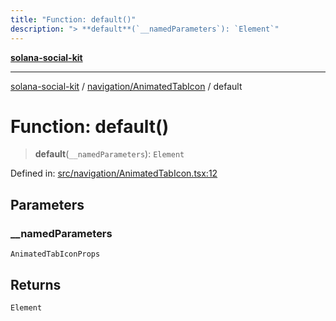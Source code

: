 ```yaml
---
title: "Function: default()"
description: "> **default**(`__namedParameters`): `Element`"
---
```


[**solana-social-kit**](../../../README.mdx)

***

[solana-social-kit](../../../README.mdx) / [navigation/AnimatedTabIcon](../README.mdx) / default

# Function: default()

> **default**(`__namedParameters`): `Element`

Defined in: [src/navigation/AnimatedTabIcon.tsx:12](https://github.com/SendArcade/solana-social-starter/blob/03568260ca96ed63f77049843c721de1cb011893/src/navigation/AnimatedTabIcon.tsx#L12)

## Parameters

### \_\_namedParameters

`AnimatedTabIconProps`

## Returns

`Element`
